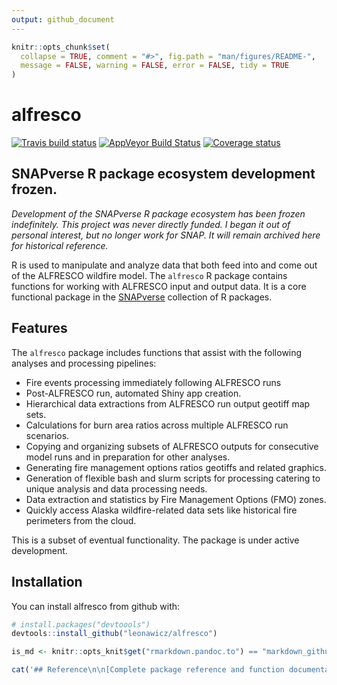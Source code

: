```yaml
---
output: github_document
---
```


<!-- README.md is generated from README.Rmd. Please edit that file -->

```r
knitr::opts_chunk$set(
  collapse = TRUE, comment = "#>", fig.path = "man/figures/README-",
  message = FALSE, warning = FALSE, error = FALSE, tidy = TRUE
)
```

# alfresco

[![Travis build status](https://travis-ci.org/leonawicz/alfresco.svg?branch=master)](https://travis-ci.org/leonawicz/alfresco)
[![AppVeyor Build Status](https://ci.appveyor.com/api/projects/status/github/leonawicz/alfresco?branch=master&svg=true)](https://ci.appveyor.com/project/leonawicz/alfresco)
[![Coverage status](https://codecov.io/gh/leonawicz/alfresco/branch/master/graph/badge.svg)](https://codecov.io/github/leonawicz/alfresco?branch=master)

## SNAPverse R package ecosystem development frozen.

*Development of the SNAPverse R package ecosystem has been frozen indefinitely. This project was never directly funded. I began it out of personal interest, but no longer work for SNAP. It will remain archived here for historical reference.*

R is used to manipulate and analyze data that both feed into and come out of the ALFRESCO wildfire model. 
The `alfresco` R package contains functions for working with ALFRESCO input and output data. 
It is a core functional package in the [SNAPverse](https://leonawicz.github.io/snapverse/) collection of R packages.

## Features

The `alfresco` package includes functions that assist with the following analyses and processing pipelines:

* Fire events processing immediately following ALFRESCO runs
* Post-ALFRESCO run, automated Shiny app creation.
* Hierarchical data extractions from ALFRESCO run output geotiff map sets.
* Calculations for burn area ratios across multiple ALFRESCO run scenarios.
* Copying and organizing subsets of ALFRESCO outputs for consecutive model runs and in preparation for other analyses.
* Generating fire management options ratios geotiffs and related graphics.
* Generation of flexible bash and slurm scripts for processing catering to unique analysis and data processing needs.
* Data extraction and statistics by Fire Management Options (FMO) zones.
* Quickly access Alaska wildfire-related data sets like historical fire perimeters from the cloud.

This is a subset of eventual functionality. The package is under active development.

## Installation

You can install alfresco from github with:

```r
# install.packages("devtoools")
devtools::install_github("leonawicz/alfresco")
```

```r
is_md <- knitr::opts_knit$get("rmarkdown.pandoc.to") == "markdown_github-ascii_identifiers"
```

```r
cat('## Reference\n\n[Complete package reference and function documentation](https://leonawicz.github.io/alfresco/)')
```
